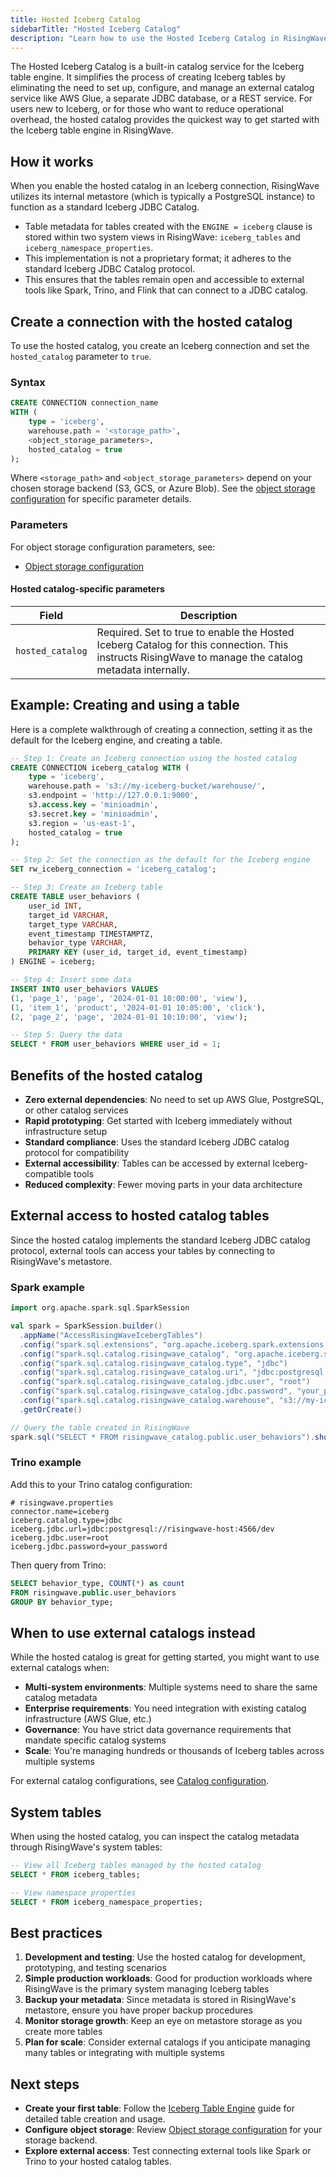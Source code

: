 ```yaml
---
title: Hosted Iceberg Catalog
sidebarTitle: "Hosted Iceberg Catalog"
description: "Learn how to use the Hosted Iceberg Catalog in RisingWave. This guide shows you how to create and manage Iceberg tables without the need to configure or maintain an external catalog service like AWS Glue or a JDBC database."
---
```

The Hosted Iceberg Catalog is a built-in catalog service for the Iceberg table engine. It simplifies the process of creating Iceberg tables by eliminating the need to set up, configure, and manage an external catalog service like AWS Glue, a separate JDBC database, or a REST service.
For users new to Iceberg, or for those who want to reduce operational overhead, the hosted catalog provides the quickest way to get started with the Iceberg table engine in RisingWave.

## How it works

When you enable the hosted catalog in an Iceberg connection, RisingWave utilizes its internal metastore (which is typically a PostgreSQL instance) to function as a standard Iceberg JDBC Catalog.

- Table metadata for tables created with the `ENGINE = iceberg` clause is stored within two system views in RisingWave: `iceberg_tables` and `iceberg_namespace_properties`.
- This implementation is not a proprietary format; it adheres to the standard Iceberg JDBC Catalog protocol.
- This ensures that the tables remain open and accessible to external tools like Spark, Trino, and Flink that can connect to a JDBC catalog.

## Create a connection with the hosted catalog

To use the hosted catalog, you create an Iceberg connection and set the `hosted_catalog` parameter to `true`.


### Syntax 

```sql
CREATE CONNECTION connection_name
WITH (
    type = 'iceberg',
    warehouse.path = '<storage_path>',
    <object_storage_parameters>,
    hosted_catalog = true
);
```

Where `<storage_path>` and `<object_storage_parameters>` depend on your chosen storage backend (S3, GCS, or Azure Blob). See the [object storage configuration](/iceberg/byoi/object-storage) for specific parameter details.

### Parameters

For object storage configuration parameters, see:
- [Object storage configuration](/iceberg/byoi/object-storage)

#### Hosted catalog-specific parameters

| Field | Description |
|-------|-------------|
| `hosted_catalog` | Required. Set to true to enable the Hosted Iceberg Catalog for this connection. This instructs RisingWave to manage the catalog metadata internally. |

## Example: Creating and using a table

Here is a complete walkthrough of creating a connection, setting it as the default for the Iceberg engine, and creating a table.

```sql
-- Step 1: Create an Iceberg connection using the hosted catalog
CREATE CONNECTION iceberg_catalog WITH (
    type = 'iceberg',
    warehouse.path = 's3://my-iceberg-bucket/warehouse/',
    s3.endpoint = 'http://127.0.0.1:9000',
    s3.access.key = 'minioadmin',
    s3.secret.key = 'minioadmin',
    s3.region = 'us-east-1',
    hosted_catalog = true
);

-- Step 2: Set the connection as the default for the Iceberg engine
SET rw_iceberg_connection = 'iceberg_catalog';

-- Step 3: Create an Iceberg table 
CREATE TABLE user_behaviors (
    user_id INT,
    target_id VARCHAR,
    target_type VARCHAR,
    event_timestamp TIMESTAMPTZ,
    behavior_type VARCHAR,
    PRIMARY KEY (user_id, target_id, event_timestamp)
) ENGINE = iceberg;

-- Step 4: Insert some data
INSERT INTO user_behaviors VALUES
(1, 'page_1', 'page', '2024-01-01 10:00:00', 'view'),
(1, 'item_1', 'product', '2024-01-01 10:05:00', 'click'),
(2, 'page_2', 'page', '2024-01-01 10:10:00', 'view');

-- Step 5: Query the data 
SELECT * FROM user_behaviors WHERE user_id = 1;
```

## Benefits of the hosted catalog

- **Zero external dependencies**: No need to set up AWS Glue, PostgreSQL, or other catalog services
- **Rapid prototyping**: Get started with Iceberg immediately without infrastructure setup
- **Standard compliance**: Uses the standard Iceberg JDBC catalog protocol for compatibility
- **External accessibility**: Tables can be accessed by external Iceberg-compatible tools
- **Reduced complexity**: Fewer moving parts in your data architecture

## External access to hosted catalog tables

Since the hosted catalog implements the standard Iceberg JDBC catalog protocol, external tools can access your tables by connecting to RisingWave's metastore.

### Spark example

```scala
import org.apache.spark.sql.SparkSession

val spark = SparkSession.builder()
  .appName("AccessRisingWaveIcebergTables")
  .config("spark.sql.extensions", "org.apache.iceberg.spark.extensions.IcebergSparkSessionExtensions")
  .config("spark.sql.catalog.risingwave_catalog", "org.apache.iceberg.spark.SparkCatalog")
  .config("spark.sql.catalog.risingwave_catalog.type", "jdbc")
  .config("spark.sql.catalog.risingwave_catalog.uri", "jdbc:postgresql://risingwave-host:4566/dev")
  .config("spark.sql.catalog.risingwave_catalog.jdbc.user", "root")  
  .config("spark.sql.catalog.risingwave_catalog.jdbc.password", "your_password")
  .config("spark.sql.catalog.risingwave_catalog.warehouse", "s3://my-iceberg-bucket/warehouse/")
  .getOrCreate()

// Query the table created in RisingWave
spark.sql("SELECT * FROM risingwave_catalog.public.user_behaviors").show()
```

### Trino example

Add this to your Trino catalog configuration:

```properties
# risingwave.properties
connector.name=iceberg
iceberg.catalog.type=jdbc
iceberg.jdbc.url=jdbc:postgresql://risingwave-host:4566/dev
iceberg.jdbc.user=root
iceberg.jdbc.password=your_password
```

Then query from Trino:
```sql
SELECT behavior_type, COUNT(*) as count
FROM risingwave.public.user_behaviors  
GROUP BY behavior_type;
```

## When to use external catalogs instead

While the hosted catalog is great for getting started, you might want to use external catalogs when:

- **Multi-system environments**: Multiple systems need to share the same catalog metadata
- **Enterprise requirements**: You need integration with existing catalog infrastructure (AWS Glue, etc.)
- **Governance**: You have strict data governance requirements that mandate specific catalog systems
- **Scale**: You're managing hundreds or thousands of Iceberg tables across multiple systems

For external catalog configurations, see [Catalog configuration](/iceberg/byoi/catalogs).

## System tables

When using the hosted catalog, you can inspect the catalog metadata through RisingWave's system tables:

```sql
-- View all Iceberg tables managed by the hosted catalog
SELECT * FROM iceberg_tables;

-- View namespace properties
SELECT * FROM iceberg_namespace_properties;
```

## Best practices

1. **Development and testing**: Use the hosted catalog for development, prototyping, and testing scenarios
2. **Simple production workloads**: Good for production workloads where RisingWave is the primary system managing Iceberg tables
3. **Backup your metadata**: Since metadata is stored in RisingWave's metastore, ensure you have proper backup procedures
4. **Monitor storage growth**: Keep an eye on metastore storage as you create more tables
5. **Plan for scale**: Consider external catalogs if you anticipate managing many tables or integrating with multiple systems

## Next steps

- **Create your first table**: Follow the [Iceberg Table Engine](/iceberg/managed/iceberg-table-engine) guide for detailed table creation and usage.
- **Configure object storage**: Review [Object storage configuration](/iceberg/byoi/object-storage) for your storage backend.
- **Explore external access**: Test connecting external tools like Spark or Trino to your hosted catalog tables.